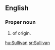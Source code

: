 ==English==
{{wikipedia|Sullivan (surname)}}

===Proper noun===
{{en-proper noun}}

# {{surname|from=Irish|dot=}} of {{etyl|ga}} origin.

[[hu:Sullivan]]
[[sr:Sullivan]]